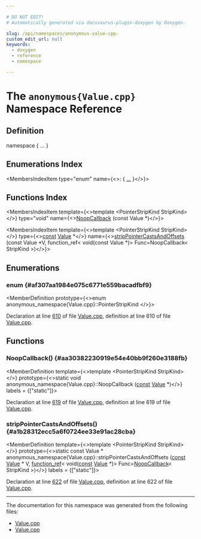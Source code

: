 ```yaml
---

# DO NOT EDIT!
# Automatically generated via docusaurus-plugin-doxygen by Doxygen.

slug: /api/namespaces/anonymous-value-cpp-
custom_edit_url: null
keywords:
  - doxygen
  - reference
  - namespace

---
```





# The `anonymous{Value.cpp}` Namespace Reference

<DoxygenPage pluginConfig={pluginConfig}>



## Definition

<CodeBlock>namespace &#123; ... &#125;</CodeBlock>

## Enumerations Index

<MembersIndex>

<MembersIndexItem
  type="enum"
  name={<>:  &#123; <a href="#af307aa1984e075c6771e559bacadfbf9">...</a> &#125;</>}>
</MembersIndexItem>

</MembersIndex>

## Functions Index

<MembersIndex>

<MembersIndexItem
  template={<>template &lt;PointerStripKind StripKind&gt;</>}
  type="void"
  name={<><a href="#aa30382230919e54e40bb9f260e3188fb">NoopCallback</a> (const Value &#42;)</>}>
</MembersIndexItem>

<MembersIndexItem
  template={<>template &lt;PointerStripKind StripKind&gt;</>}
  type={<><a href="/docs/api/files/lib/lib/target/lib/target/aarch64/aarch64promoteconstant-cpp/#a90f8350fecae261c25be85d38b451bff">const</a> <a href="/docs/api/classes/llvm/value">Value</a> &#42;</>}
  name={<><a href="#a1b28312ecc5a6f0724ee33e91ac28cba">stripPointerCastsAndOffsets</a> (const Value &#42;V, function&#95;ref&lt; void(const Value &#42;)&gt; Func=NoopCallback&lt; StripKind &gt;)</>}>
</MembersIndexItem>

</MembersIndex>


<SectionDefinition>

## Enumerations

### enum  {#af307aa1984e075c6771e559bacadfbf9}

<MemberDefinition
  prototype={<>enum anonymous_namespace&#123;Value.cpp&#125;::PointerStripKind </>}>

<EnumerationList title="Enumeration values">

<Link id="af307aa1984e075c6771e559bacadfbf9a35345f4ae20d5a2fcf5dda78a4673445" />
<EnumerationListItem name="PSK_ZeroIndices">

</EnumerationListItem>

<Link id="af307aa1984e075c6771e559bacadfbf9aa12be282644030e9e7e506b04165ab7b" />
<EnumerationListItem name="PSK_ZeroIndicesAndAliases">

</EnumerationListItem>

<Link id="af307aa1984e075c6771e559bacadfbf9a97f1a7cdf00b9b9dc6e504647eaf1cc2" />
<EnumerationListItem name="PSK_ZeroIndicesSameRepresentation">

</EnumerationListItem>

<Link id="af307aa1984e075c6771e559bacadfbf9a73bf83b898488d87a9669022b59acac6" />
<EnumerationListItem name="PSK_ForAliasAnalysis">

</EnumerationListItem>

<Link id="af307aa1984e075c6771e559bacadfbf9a3f1dc978d705e0b381502960ba59e020" />
<EnumerationListItem name="PSK_InBoundsConstantIndices">

</EnumerationListItem>

<Link id="af307aa1984e075c6771e559bacadfbf9aeba9e07fc6159cbef4c41361b6ebad86" />
<EnumerationListItem name="PSK_InBounds">

</EnumerationListItem>

</EnumerationList>

Declaration at line <a href="/docs/api/files/lib/lib/ir/value-cpp/#l00610">610</a> of file <a href="/docs/api/files/lib/lib/ir/value-cpp">Value.cpp</a>, definition at line 610 of file <a href="/docs/api/files/lib/lib/sandboxir/value-cpp">Value.cpp</a>.
</MemberDefinition>

</SectionDefinition>

<SectionDefinition>

## Functions

### NoopCallback() {#aa30382230919e54e40bb9f260e3188fb}

<MemberDefinition
  template={<>template &lt;PointerStripKind StripKind&gt;</>}
  prototype={<>static void anonymous&#95;namespace&#123;Value.cpp&#125;::NoopCallback (<a href="/docs/api/files/lib/lib/target/lib/target/aarch64/aarch64promoteconstant-cpp/#a90f8350fecae261c25be85d38b451bff">const</a> <a href="/docs/api/classes/llvm/value">Value</a> &#42;)</>}
  labels = {["static"]}>

Declaration at line <a href="/docs/api/files/lib/lib/ir/value-cpp/#l00619">619</a> of file <a href="/docs/api/files/lib/lib/ir/value-cpp">Value.cpp</a>, definition at line 619 of file <a href="/docs/api/files/lib/lib/sandboxir/value-cpp">Value.cpp</a>.
</MemberDefinition>

### stripPointerCastsAndOffsets() {#a1b28312ecc5a6f0724ee33e91ac28cba}

<MemberDefinition
  template={<>template &lt;PointerStripKind StripKind&gt;</>}
  prototype={<>static const Value &#42; anonymous&#95;namespace&#123;Value.cpp&#125;::stripPointerCastsAndOffsets (<a href="/docs/api/files/lib/lib/target/lib/target/aarch64/aarch64promoteconstant-cpp/#a90f8350fecae261c25be85d38b451bff">const</a> <a href="/docs/api/classes/llvm/value">Value</a> &#42; V, <a href="/docs/api/classes/llvm/function-ref">function&#95;ref</a>&lt; void(<a href="/docs/api/files/lib/lib/target/lib/target/aarch64/aarch64promoteconstant-cpp/#a90f8350fecae261c25be85d38b451bff">const</a> <a href="/docs/api/classes/llvm/value">Value</a> &#42;)&gt; Func=<a href="#aa30382230919e54e40bb9f260e3188fb">NoopCallback</a>&lt; StripKind &gt;)</>}
  labels = {["static"]}>

Declaration at line <a href="/docs/api/files/lib/lib/ir/value-cpp/#l00622">622</a> of file <a href="/docs/api/files/lib/lib/ir/value-cpp">Value.cpp</a>, definition at line 622 of file <a href="/docs/api/files/lib/lib/sandboxir/value-cpp">Value.cpp</a>.
</MemberDefinition>

</SectionDefinition>

<hr/>

The documentation for this namespace was generated from the following files:

<ul>
<li><a href="/docs/api/files/lib/lib/ir/value-cpp">Value.cpp</a></li>
<li><a href="/docs/api/files/lib/lib/sandboxir/value-cpp">Value.cpp</a></li>
</ul>

</DoxygenPage>
